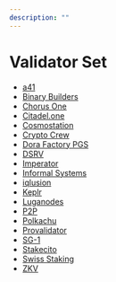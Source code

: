 ```yaml
---
description: ""
---
```


# Validator Set

- [a41](https://a41.io/)
- [Binary Builders](https://binary.builders/)
- [Chorus One](https://chorus.one/)
- [Citadel.one](https://citadel.one/)
- [Cosmostation](https://www.cosmostation.io/)
- [Crypto Crew](https://ccvalidators.com/)
- [Dora Factory PGS](https://dorafactory.org/)
- [DSRV](https://dsrvlabs.com/)
- [Imperator](https://www.imperator.co/)
- [Informal Systems](https://informal.systems/)
- [iqlusion](https://iqlusion.io/)
- [Keplr](https://infra.keplr.app/)
- [Luganodes](https://luganodes.com/)
- [P2P](https://p2p.org/)
- [Polkachu](https://polkachu.com/)
- [Provalidator](https://provalidator.com/)
- [SG-1](https://sg-1.online/)
- [Stakecito](https://stakecito.com/)
- [Swiss Staking](https://swiss-staking.ch/)
- [ZKV](https://zkv.xyz/)
